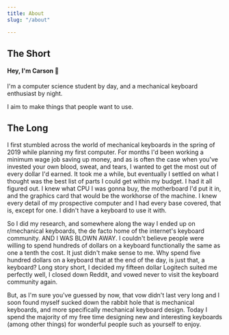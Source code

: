 ```yaml
---
title: About
slug: "/about"

---
```

## The Short

#### Hey, I'm Carson **👋**

I'm a computer science student by day, and a mechanical keyboard enthusiast by night. 

I aim to make things that people want to use.

## The Long

I first stumbled across the world of mechanical keyboards in the spring of 2019 while planning my first computer. For months I'd been working a minimum wage job saving up money, and as is often the case when you've invested your own blood, sweat, and tears, I wanted to get the most out of every dollar I'd earned. It took me a while, but eventually I settled on what I thought was the best list of parts I could get within my budget. I had it all figured out. I knew what CPU I was gonna buy, the motherboard I'd put it in, and the graphics card that would be the workhorse of the machine. I knew every detail of my prospective computer and I had every base covered, that is, except for one. I didn't have a keyboard to use it with.

So I did my research, and somewhere along the way I ended up on r/mechanical keyboards, the de facto home of the internet's keyboard community. AND I WAS BLOWN AWAY. I couldn't believe people were willing to spend hundreds of dollars on a keyboard  functionally the same as one a tenth the cost. It just didn't make sense to me. Why spend five hundred dollars on a keyboard that at the end of the day, is just that, a keyboard? Long story short, I decided my fifteen dollar Logitech suited me perfectly well, I closed down Reddit, and vowed never to visit the keyboard community again. 

But, as I'm sure you've guessed by now, that vow didn't last very long and I soon found myself sucked down the rabbit hole that is mechanical keyboards, and more specifically mechanical keyboard design. Today I spend the majority of my free time designing new and interesting keyboards (among other things) for wonderful people such as yourself to enjoy. 